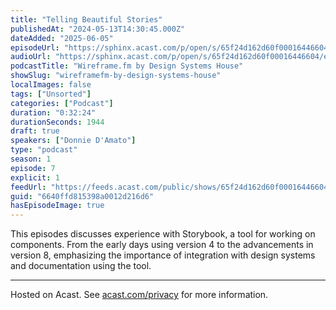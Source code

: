 ```yaml
---
title: "Telling Beautiful Stories"
publishedAt: "2024-05-13T14:30:45.000Z"
dateAdded: "2025-06-05"
episodeUrl: "https://sphinx.acast.com/p/open/s/65f24d162d60f00016446604/e/6640ffd815398a0012d216d6/media.mp3"
audioUrl: "https://sphinx.acast.com/p/open/s/65f24d162d60f00016446604/e/6640ffd815398a0012d216d6/media.mp3"
podcastTitle: "Wireframe.fm by Design Systems House"
showSlug: "wireframefm-by-design-systems-house"
localImages: false
tags: ["Unsorted"]
categories: ["Podcast"]
duration: "0:32:24"
durationSeconds: 1944
draft: true
speakers: ["Donnie D'Amato"]
type: "podcast"
season: 1
episode: 7
explicit: 1
feedUrl: "https://feeds.acast.com/public/shows/65f24d162d60f00016446604"
guid: "6640ffd815398a0012d216d6"
hasEpisodeImage: true
---
```

This episodes discusses experience with Storybook, a tool for working on components. From the early days using version 4 to the advancements in version 8, emphasizing the importance of integration with design systems and documentation using the tool.  

---

Hosted on Acast. See [acast.com/privacy](https://acast.com/privacy) for more information.
